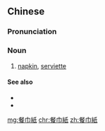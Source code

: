 {{also|餐巾纸}}
==Chinese==
{{zh-forms|s=餐巾纸|type=21}}

===Pronunciation===
{{zh-pron
|m=cānjīnzhǐ
|c=caan1 gan1 zi2
|cat=n
}}

===Noun===
{{zh-noun}}

# [[napkin]], [[serviette]]

====See also====
* {{zh-l|餐巾}}
* {{zh-l|紙巾}}

[[mg:餐巾紙]]
[[chr:餐巾紙]]
[[zh:餐巾紙]]